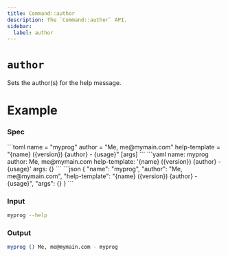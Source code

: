 ```yaml
---
title: Command::author
description: The `Command::author` API.
sidebar:
  label: author
---
```



# `author` <LinkButton href="https://docs.rs/clap/latest/clap/struct.Command.html#method.author" icon="open-book" variant="minimal"></LinkButton>

<Badge text="since 0.1.0" size="small" />

Sets the author(s) for the help message.

# Example

### Spec

<Tabs syncKey="format">
  <TabItem label="TOML">
```toml
name = "myprog"
author = "Me, me@mymain.com"
help-template = "{name} ({version}) {author} - {usage}"
[args]
```
  </TabItem>
  <TabItem label="YAML">
```yaml
name: myprog
author: Me, me@mymain.com
help-template: '{name} ({version}) {author} - {usage}'
args: {}
```
  </TabItem>
  <TabItem label="JSON">
```json
{
  "name": "myprog",
  "author": "Me, me@mymain.com",
  "help-template": "{name} ({version}) {author} - {usage}",
  "args": {}
}
```
  </TabItem>
</Tabs>

### Input

```bash
myprog --help
```

### Output

```bash
myprog () Me, me@mymain.com - myprog
```
